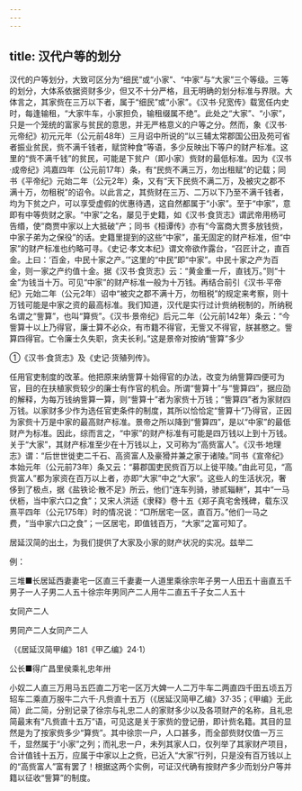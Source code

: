 ```yaml
---
---
---
```

title: 汉代户等的划分
---



汉代的户等划分，大致可区分为“细民”或“小家”、“中家”与“大家”三个等级。三等的划分，大体系依据资财多少，但又不十分严格，且无明确的划分标准与界限。大体言之，其家赀在三万以下者，属于“细民”或“小家”。《汉书·兒宽传》载宽任内史时，每逢输租，“大家牛车，小家担负，输租缀属不绝”。此处之“大家”、“小家”，只是一个笼统的富家与贫民的意思，并无严格意义的户等之分。然而，象《汉书·元帝纪》初元元年（公元前48年）三月诏中所说的“以三辅太常郡国公田及苑可省者振业贫民，赀不满千钱者，赋贷种食”等语，多少反映出下等户的财产标准。这里的“赀不满千钱”的贫民，可能是下贫户（即小家）赀财的最低标准。因为《汉书·成帝纪》鸿嘉四年（公元前17年）条，有“民赀不满三万，勿出租赋”的记载；同书《平帝纪》元始二年（公元2年）条，又有“天下民赀不满二万，及被灾之郡不满十万，勿租税”的诏令。以此言之，其赀财在三万、二万以下乃至不满千钱者，均为下贫之户，可以享受虚假的优惠待遇，这自然都属于“小家”。至于“中家”，意即有中等赀财之家。“中家”之名，屡见于史籍，如《汉书·食货志》谓武帝用杨可告缗，使“商贾中家以上大抵破”产；同书《桓谭传》亦有“今富商大贾多放钱赀，中家子弟为之保役”的话。史籍里提到的这些“中家”，虽无固定的财产标准，但“中家”的财产标准也约略可寻。《史记·孝文本纪》谓文帝欲作露台，“召匠计之，直百金。上曰：‘百金，中民十家之产。’”这里的“中民”即“中家”。中民十家之产为百金，则一家之产约值十金。据《汉书·食货志》云：“黄金重一斤，直钱万。”则“十金”为钱当十万。可见“中家”的财产标准一般为十万钱。再结合前引《汉书·平帝纪》元始二年（公元2年）诏中“被灾之郡不满十万，勿租税”的规定来考察，则十万钱可能是中家之资的最高标准。我们知道，汉代是实行过计赀纳税制的，所纳税名谓之“訾算”，也叫“算赀”。《汉书·景帝纪》后元二年（公元前142年）条云：“今訾算十以上乃得官，廉士算不必众，有市籍不得官，无訾又不得官，朕甚愍之。訾算四得官。亡令廉士久失职，贪夫长利。”这是景帝对按纳“訾算”多少

①《汉书·食货志》及《史记·货殖列传》。

任用官吏制度的改革。他把原来纳訾算十始得官的办法，改变为纳訾算四便可为官，目的在扶植家赀较少的廉士有作官的机会。所谓“訾算十”与“訾算四”，据应劭的解释，为每万钱纳訾算一算，则“訾算十”者为家赀十万钱；“訾算四”者为家财四万钱。以家财多少作为选任官吏条件的制度，其所以恰恰定“訾算十”乃得官，正因为家赀十万是中家的最高财产标准。景帝之所以降到“訾算四”，是以“中家”的最低财产为标准。因此，综而言之，“中家”的财产标准有可能是四万钱以上到十万钱。关于“大家”，其财产标准至少在十万钱以上，又可称为“高赀富人”。《汉书·地理志》谓：“后世世徙吏二千石、高资富人及豪猾并兼之家于诸陵。”同书《宣帝纪》本始元年（公元前73年）条又云：“募郡国吏民赀百万以上徙平陵。”由此可见，“高赀富人”都为家资在百万以上者，亦即“大家”中之“大家”。这些人的生活状况，奢侈到了极点，据《盐铁论·散不足》所云，他们“连车列骑，骖贰辎軿”，其中“一马伏枥，当中家六口之食”；又宋人洪适《隶释》卷十五《郑子真宅舍残碑，载东汉熹平四年（公元175年）时的情况说：“□所居宅一区，直百万。”他们一马之费，“当中家六口之食”；一区居宅，即值钱百万，“大家”之富可知了。

居延汉简的出土，为我们提供了大家及小家的财产状况的实况。兹举二

例：

三堆■长居延西妻妻宅一区直三千妻妻一人道里乘徐宗年子男一人田五十亩直五千男子一人子男二人五十徐宗年男同产二人用牛二直五千子女二人五十

女同产二人

男同产二人女同产二人

（《居延汉简甲编》181《甲乙编》24·1）

公长■得广昌里侯乘礼忠年卅

小奴二人直三万用马五匹直二万宅一区万大婢一人二万牛车二两直四千田五顷五万轺车二乘直万服牛二六千·凡赀直十五万（《居延汉简甲乙编》37·35；《甲编》无此简）此二简，分别记录了徐宗与礼忠二人的家财多少以及各项财产的名称，且礼忠简最末有“凡赀直十五万”语，可见这是关于家赀的登记册，即计赀名籍。其目的显然是为了按家赀多少“算赀”。其中徐宗一户，人口甚多，而全部赀财仅值一万三千，显然属于“小家”之列；而礼忠一户，未列其家人口，仅列举了其家财产项目，合计值钱十五万，应属于中家以上之赀，已近入“大家”行列，只是没有百万钱以上的“高赀富人”富有罢了！根据这两个实例，可证汉代确有按财产多少而划分户等并籍以征收“訾算”的制度。